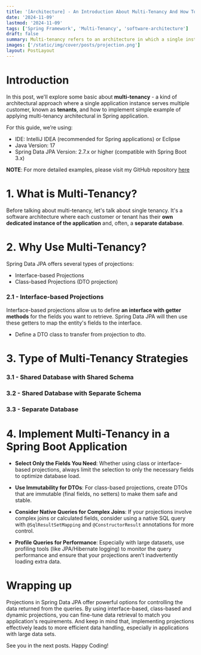 ```yaml
---
title: '[Architecture] - An Introduction About Multi-Tenancy And How To Use In Spring Application'
date: '2024-11-09'
lastmod: '2024-11-09'
tags: ['Spring Framework', 'Multi-Tenancy', 'software-architecture']
draft: false
summary: Multi-tenancy refers to an architecture in which a single instance of an application serves multiple tenants of customers. Each tenant has isolated data access, which means that while they share the same application, they have separate data storage.
images: ['/static/img/cover/posts/projection.png']
layout: PostLayout
---
```


<TOCInline toc={props.toc} asDisclosure toHeading={3} />

# Introduction

In this post, we'll explore some basic about **multi-tenancy** - a kind of architectural approach where a single application instance serves multiple customer, known as **tenants**, and how to implement simple example of applying multi-tenancy architectural in Spring application.

For this guide, we’re using:

- IDE: IntelliJ IDEA (recommended for Spring applications) or Eclipse
- Java Version: 17
- Spring Data JPA Version: 2.7.x or higher (compatible with Spring Boot 3.x)

**NOTE**: For more detailed examples, please visit my GitHub repository [here](https://github.com/canhnd15/spring-data-jpa-query-types)

# 1. What is Multi-Tenancy?

Before talking about multi-tenancy, let's talk about single tenancy. It's a software architecture where each customer or tenant has their **own dedicated instance of the application** and, often, a **separate database**.

# 2. Why Use Multi-Tenancy?

Spring Data JPA offers several types of projections:

- Interface-based Projections
- Class-based Projections (DTO projection)

### 2.1 - Interface-based Projections

Interface-based projections allow us to define **an interface with getter methods** for the fields you want to retrieve. Spring Data JPA will then use these getters to map the entity's fields to the interface.

- Define a DTO class to transfer from projection to dto.

# 3. Type of Multi-Tenancy Strategies

### 3.1 - Shared Database with Shared Schema

### 3.2 - Shared Database with Separate Schema

### 3.3 - Separate Database

# 4. Implement Multi-Tenancy in a Spring Boot Application

- **Select Only the Fields You Need**: Whether using class or interface-based projections, always limit the selection to only the necessary fields to optimize database load.

- **Use Immutability for DTOs**: For class-based projections, create DTOs that are immutable (final fields, no setters) to make them safe and stable.

- **Consider Native Queries for Complex Joins**: If your projections involve complex joins or calculated fields, consider using a native SQL query with `@SqlResultSetMapping` and `@ConstructorResult` annotations for more control.

- **Profile Queries for Performance**: Especially with large datasets, use profiling tools (like JPA/Hibernate logging) to monitor the query performance and ensure that your projections aren’t inadvertently loading extra data.

# Wrapping up

Projections in Spring Data JPA offer powerful options for controlling the data returned from the queries. By using interface-based, class-based and dynamic projections, you can fine-tune data retrieval to match you application's requirements. And keep in mind that, implementing projections effectively leads to more efficient data handling, especially in applications with large data sets.

See you in the next posts. Happy Coding!
